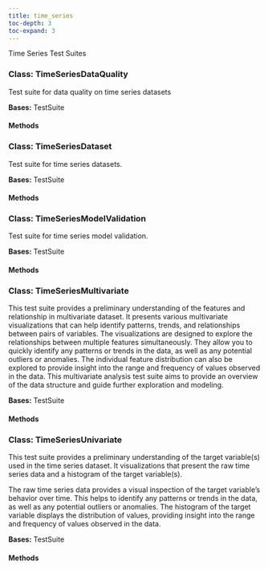 ```yaml
---
title: time_series
toc-depth: 3
toc-expand: 3
---
```


Time Series Test Suites









  
### Class: TimeSeriesDataQuality

Test suite for data quality on time series datasets





**Bases:** TestSuite

#### Methods

   
### Class: TimeSeriesDataset

Test suite for time series datasets.





**Bases:** TestSuite

#### Methods

   
### Class: TimeSeriesModelValidation

Test suite for time series model validation.





**Bases:** TestSuite

#### Methods

   
### Class: TimeSeriesMultivariate

This test suite provides a preliminary understanding of the features
and relationship in multivariate dataset. It presents various
multivariate visualizations that can help identify patterns, trends,
and relationships between pairs of variables. The visualizations are
designed to explore the relationships between multiple features
simultaneously. They allow you to quickly identify any patterns or
trends in the data, as well as any potential outliers or anomalies.
The individual feature distribution can also be explored to provide
insight into the range and frequency of values observed in the data.
This multivariate analysis test suite aims to provide an overview of
the data structure and guide further exploration and modeling.





**Bases:** TestSuite

#### Methods

   
### Class: TimeSeriesUnivariate

This test suite provides a preliminary understanding of the target variable(s)
used in the time series dataset. It visualizations that present the raw time
series data and a histogram of the target variable(s).

The raw time series data provides a visual inspection of the target variable's
behavior over time. This helps to identify any patterns or trends in the data,
as well as any potential outliers or anomalies. The histogram of the target
variable displays the distribution of values, providing insight into the range
and frequency of values observed in the data.





**Bases:** TestSuite

#### Methods

   